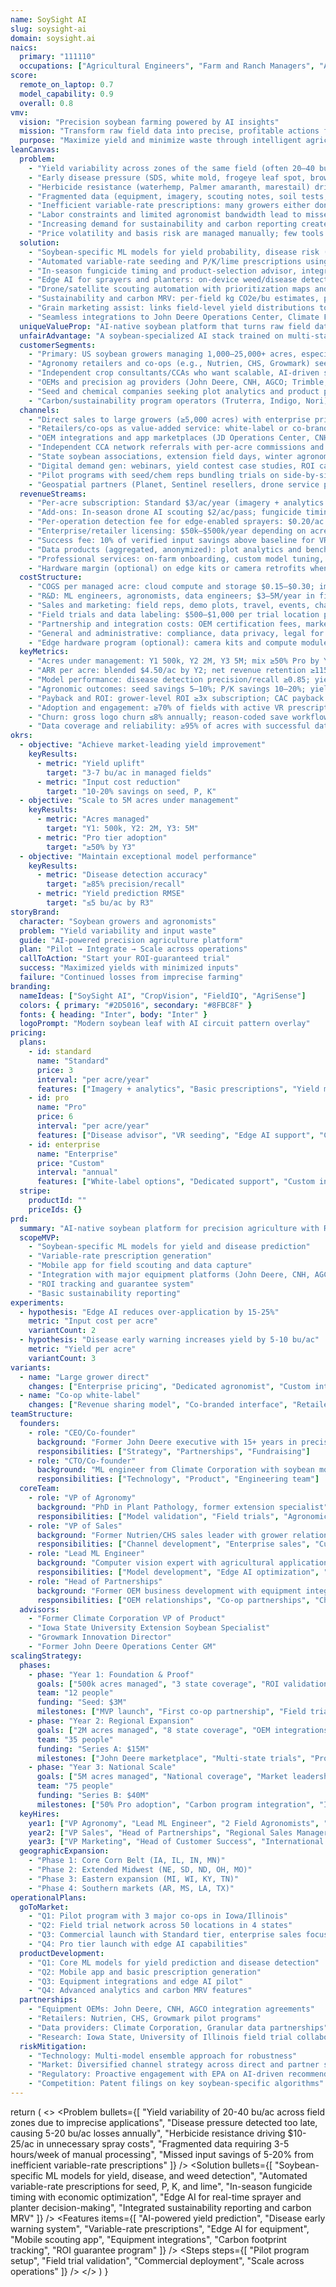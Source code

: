 ```yaml
---
name: SoySight AI
slug: soysight-ai
domain: soysight.ai
naics:
  primary: "111110"
  occupations: ["Agricultural Engineers", "Farm and Ranch Managers", "Agricultural Inspectors"]
score:
  remote_on_laptop: 0.7
  model_capability: 0.9
  overall: 0.8
vmv:
  vision: "Precision soybean farming powered by AI insights"
  mission: "Transform raw field data into precise, profitable actions for soybean growers"
  purpose: "Maximize yield and minimize waste through intelligent agriculture"
leanCanvas:
  problem:
    - "Yield variability across zones of the same field (often 20–40 bu/ac swing) is poorly predicted with generic tools, leading to over/under-application of seed, P, K, and fungicide"
    - "Early disease pressure (SDS, white mold, frogeye leaf spot, brown stem rot, SCN) is detected too late; losses of 5–20 bu/ac are common in high-pressure years"
    - "Herbicide resistance (waterhemp, Palmer amaranth, marestail) drives over-application and tank-mix costs; mis-IDs and timing errors reduce control and increase spend by $10–25/ac"
    - "Fragmented data (equipment, imagery, scouting notes, soil tests, weather, grain settlement) makes in-season decisions slow; growers spend 3–5 hours/week on data wrangling during peak season"
    - "Inefficient variable-rate prescriptions: many growers either don't use VR or use generic templates, leaving 5–10% seed and 10–20% input savings unrealized"
    - "Labor constraints and limited agronomist bandwidth lead to missed scouting windows; drone/imagery data goes underutilized without automated insights"
    - "Increasing demand for sustainability and carbon reporting creates administrative burden; growers lack easy MRV to access premiums or comply with programs"
    - "Price volatility and basis risk are managed manually; few tools link agronomic outlook (yield probability) to marketing/hedging decisions"
  solution:
    - "Soybean-specific ML models for yield probability, disease risk (SDS, white mold, frogeye), and weed species detection with zone-level prescriptions"
    - "Automated variable-rate seeding and P/K/lime prescriptions using multi-year yield maps, soil grids, elevation, and imagery-derived vigor indices"
    - "In-season fungicide timing and product-selection advisor, integrating disease pressure forecasts, canopy conditions, and economics"
    - "Edge AI for sprayers and planters: on-device weed/disease detection to reduce over-application; supports ISOBUS/ADAPT and JD, CNH, AGCO ecosystems"
    - "Drone/satellite scouting automation with prioritization maps and task lists; mobile app for quick ground-truthing and note capture"
    - "Sustainability and carbon MRV: per-field kg CO2e/bu estimates, practice tracking, and program-ready reports"
    - "Grain marketing assist: links field-level yield distributions to hedge suggestions and alerts (advisory only; integrate with partner platforms for execution)"
    - "Seamless integrations to John Deere Operations Center, Climate FieldView, Ag Leader SMS, soil labs, and weather APIs for frictionless onboarding"
  uniqueValueProp: "AI-native soybean platform that turns raw field data into precise, in-season actions. Deliver 3–7 bu/ac yield uplift and 10–20% input savings with a season-long ROI guarantee (3x subscription or refund), integrated directly with existing equipment and workflows"
  unfairAdvantage: "A soybean-specialized AI stack trained on multi-state, multi-year labeled datasets with on-machine inference and closed-loop validation from retailer-run trials; coupled with distribution MOUs with key co-ops, and a season-long ROI guarantee that incumbents do not match"
  customerSegments:
    - "Primary: US soybean growers managing 1,000–25,000+ acres, especially in IA, IL, MN, IN, NE, SD, ND, OH, MO"
    - "Agronomy retailers and co-ops (e.g., Nutrien, CHS, Growmark) seeking differentiated digital services and stickier customer relationships"
    - "Independent crop consultants/CCAs who want scalable, AI-driven scouting and prescription tools"
    - "OEMs and precision ag providers (John Deere, CNH, AGCO; Trimble; Raven) needing on-device AI advisories and prescription generation"
    - "Seed and chemical companies seeking plot analytics and product placement optimization in soybean-dominant geographies"
    - "Carbon/sustainability program operators (Truterra, Indigo, Nori) needing low-cost MRV for row crops"
  channels:
    - "Direct sales to large growers (≥5,000 acres) with enterprise pricing and dedicated agronomy support"
    - "Retailers/co-ops as value-added service: white-label or co-branded with training for agronomists; revenue share per acre"
    - "OEM integrations and app marketplaces (JD Operations Center, CNH, AGCO) to access existing equipment user bases"
    - "Independent CCA network referrals with per-acre commissions and enablement kits (demo fields, trial playbooks)"
    - "State soybean associations, extension field days, winter agronomy meetings, and plot trials to build trust and local proof"
    - "Digital demand gen: webinars, yield contest case studies, ROI calculators, and in-season alert teasers; retarget via ag media outlets"
    - "Pilot programs with seed/chem reps bundling trials on side-by-side plots; discount for first 2,000 acres per grower"
    - "Geospatial partners (Planet, Sentinel resellers, drone service providers) co-selling imagery + insights bundles"
  revenueStreams:
    - "Per-acre subscription: Standard $3/ac/year (imagery + analytics + basic prescriptions); Pro $6/ac/year (disease advisor, VR seeding, edge AI support)"
    - "Add-ons: In-season drone AI scouting $2/ac/pass; fungicide timing module $1/ac; carbon MRV $1/ac; harvest optimization $0.50/ac"
    - "Per-operation detection fee for edge-enabled sprayers: $0.20/ac per pass; volume discounts for >100k pass acres"
    - "Enterprise/retailer licensing: $50k–$500k/year depending on acreage tiers, users, and white-label requirements"
    - "Success fee: 10% of verified input savings above baseline for VR prescriptions and precision spraying"
    - "Data products (aggregated, anonymized): plot analytics and benchmarking for seed/chem R&D; $100k–$1M/yr contracts (with strict privacy controls)"
    - "Professional services: on-farm onboarding, custom model tuning, and API integrations; $150–$250/hr or per-project SOW"
    - "Hardware margin (optional) on edge kits or camera retrofits when bundled with Pro (target 20–30% gross margin)"
  costStructure:
    - "COGS per managed acre: cloud compute and storage $0.15–$0.30; imagery/licensing $0.15–$0.50; model inference $0.05–$0.15; support $0.10–$0.20"
    - "R&D: ML engineers, agronomists, data engineers; $3–5M/year in first 2 years for model development and field validation"
    - "Sales and marketing: field reps, demo plots, travel, events, channel commissions (10–20% of ACV)"
    - "Field trials and data labeling: $500–$1,000 per trial location per season; multi-state protocol budget $500k–$1M/year"
    - "Partnership and integration costs: OEM certification fees, marketplace rev share (5–15%), integration engineering"
    - "General and administrative: compliance, data privacy, legal for data-sharing agreements; E&O insurance for agronomic recommendations"
    - "Edge hardware program (optional): camera kits and compute modules for pilot fleets; $1,000–$2,500 per machine (capex or pass-through)"
  keyMetrics:
    - "Acres under management: Y1 500k, Y2 2M, Y3 5M; mix ≥50% Pro by Y3"
    - "ARR per acre: blended $4.50/ac by Y2; net revenue retention ≥115%"
    - "Model performance: disease detection precision/recall ≥0.85; yield RMSE ≤5 bu/ac by R3; weed species classification accuracy ≥90%"
    - "Agronomic outcomes: seed savings 5–10%; P/K savings 10–20%; yield uplift 3–7 bu/ac in high-pressure zones; chemical savings $8–20/ac"
    - "Payback and ROI: grower-level ROI ≥3x subscription; CAC payback ≤9 months; sales cycle ≤120 days for >5k-acre prospects"
    - "Adoption and engagement: ≥70% of fields with active VR prescriptions; ≥2 in-season recommendations executed per field; weekly active users ≥60% in season"
    - "Churn: gross logo churn ≤8% annually; reason-coded save workflows with ≥30% win-back on at-risk accounts"
    - "Data coverage and reliability: ≥95% of acres with successful data ingestion; ≥99.5% API uptime during season; <24h turnaround for support tickets"
okrs:
  - objective: "Achieve market-leading yield improvement"
    keyResults:
      - metric: "Yield uplift"
        target: "3-7 bu/ac in managed fields"
      - metric: "Input cost reduction"
        target: "10-20% savings on seed, P, K"
  - objective: "Scale to 5M acres under management"
    keyResults:
      - metric: "Acres managed"
        target: "Y1: 500k, Y2: 2M, Y3: 5M"
      - metric: "Pro tier adoption"
        target: "≥50% by Y3"
  - objective: "Maintain exceptional model performance"
    keyResults:
      - metric: "Disease detection accuracy"
        target: "≥85% precision/recall"
      - metric: "Yield prediction RMSE"
        target: "≤5 bu/ac by R3"
storyBrand:
  character: "Soybean growers and agronomists"
  problem: "Yield variability and input waste"
  guide: "AI-powered precision agriculture platform"
  plan: "Pilot → Integrate → Scale across operations"
  callToAction: "Start your ROI-guaranteed trial"
  success: "Maximized yields with minimized inputs"
  failure: "Continued losses from imprecise farming"
branding:
  nameIdeas: ["SoySight AI", "CropVision", "FieldIQ", "AgriSense"]
  colors: { primary: "#2D5016", secondary: "#8FBC8F" }
  fonts: { heading: "Inter", body: "Inter" }
  logoPrompt: "Modern soybean leaf with AI circuit pattern overlay"
pricing:
  plans:
    - id: standard
      name: "Standard"
      price: 3
      interval: "per acre/year"
      features: ["Imagery + analytics", "Basic prescriptions", "Yield mapping"]
    - id: pro
      name: "Pro"
      price: 6
      interval: "per acre/year"
      features: ["Disease advisor", "VR seeding", "Edge AI support", "Carbon MRV"]
    - id: enterprise
      name: "Enterprise"
      price: "Custom"
      interval: "annual"
      features: ["White-label options", "Dedicated support", "Custom integrations"]
  stripe:
    productId: ""
    priceIds: {}
prd:
  summary: "AI-native soybean platform for precision agriculture with ROI guarantee"
  scopeMVP:
    - "Soybean-specific ML models for yield and disease prediction"
    - "Variable-rate prescription generation"
    - "Mobile app for field scouting and data capture"
    - "Integration with major equipment platforms (John Deere, CNH, AGCO)"
    - "ROI tracking and guarantee system"
    - "Basic sustainability reporting"
experiments:
  - hypothesis: "Edge AI reduces over-application by 15-25%"
    metric: "Input cost per acre"
    variantCount: 2
  - hypothesis: "Disease early warning increases yield by 5-10 bu/ac"
    metric: "Yield per acre"
    variantCount: 3
variants:
  - name: "Large grower direct"
    changes: ["Enterprise pricing", "Dedicated agronomist", "Custom integrations"]
  - name: "Co-op white-label"
    changes: ["Revenue sharing model", "Co-branded interface", "Retailer training"]
teamStructure:
  founders:
    - role: "CEO/Co-founder"
      background: "Former John Deere executive with 15+ years in precision ag"
      responsibilities: ["Strategy", "Partnerships", "Fundraising"]
    - role: "CTO/Co-founder"
      background: "ML engineer from Climate Corporation with soybean modeling expertise"
      responsibilities: ["Technology", "Product", "Engineering team"]
  coreTeam:
    - role: "VP of Agronomy"
      background: "PhD in Plant Pathology, former extension specialist"
      responsibilities: ["Model validation", "Field trials", "Agronomic accuracy"]
    - role: "VP of Sales"
      background: "Former Nutrien/CHS sales leader with grower relationships"
      responsibilities: ["Channel development", "Enterprise sales", "Customer success"]
    - role: "Lead ML Engineer"
      background: "Computer vision expert with agricultural applications experience"
      responsibilities: ["Model development", "Edge AI optimization", "Data pipeline"]
    - role: "Head of Partnerships"
      background: "Former OEM business development with equipment integrations"
      responsibilities: ["OEM relationships", "Co-op partnerships", "Channel enablement"]
  advisors:
    - "Former Climate Corporation VP of Product"
    - "Iowa State University Extension Soybean Specialist"
    - "Growmark Innovation Director"
    - "Former John Deere Operations Center GM"
scalingStrategy:
  phases:
    - phase: "Year 1: Foundation & Proof"
      goals: ["500k acres managed", "3 state coverage", "ROI validation"]
      team: "12 people"
      funding: "Seed: $3M"
      milestones: ["MVP launch", "First co-op partnership", "Field trial results"]
    - phase: "Year 2: Regional Expansion"
      goals: ["2M acres managed", "8 state coverage", "OEM integrations"]
      team: "35 people"
      funding: "Series A: $15M"
      milestones: ["John Deere marketplace", "Multi-state trials", "Pro tier launch"]
    - phase: "Year 3: National Scale"
      goals: ["5M acres managed", "National coverage", "Market leadership"]
      team: "75 people"
      funding: "Series B: $40M"
      milestones: ["50% Pro adoption", "Carbon program integration", "IPO readiness"]
  keyHires:
    year1: ["VP Agronomy", "Lead ML Engineer", "2 Field Agronomists", "2 Software Engineers"]
    year2: ["VP Sales", "Head of Partnerships", "Regional Sales Managers", "Data Scientists"]
    year3: ["VP Marketing", "Head of Customer Success", "International expansion team"]
  geographicExpansion:
    - "Phase 1: Core Corn Belt (IA, IL, IN, MN)"
    - "Phase 2: Extended Midwest (NE, SD, ND, OH, MO)"
    - "Phase 3: Eastern expansion (MI, WI, KY, TN)"
    - "Phase 4: Southern markets (AR, MS, LA, TX)"
operationalPlans:
  goToMarket:
    - "Q1: Pilot program with 3 major co-ops in Iowa/Illinois"
    - "Q2: Field trial network across 50 locations in 4 states"
    - "Q3: Commercial launch with Standard tier, enterprise sales focus"
    - "Q4: Pro tier launch with edge AI capabilities"
  productDevelopment:
    - "Q1: Core ML models for yield prediction and disease detection"
    - "Q2: Mobile app and basic prescription generation"
    - "Q3: Equipment integrations and edge AI pilot"
    - "Q4: Advanced analytics and carbon MRV features"
  partnerships:
    - "Equipment OEMs: John Deere, CNH, AGCO integration agreements"
    - "Retailers: Nutrien, CHS, Growmark pilot programs"
    - "Data providers: Climate Corporation, Granular data partnerships"
    - "Research: Iowa State, University of Illinois field trial collaborations"
  riskMitigation:
    - "Technology: Multi-model ensemble approach for robustness"
    - "Market: Diversified channel strategy across direct and partner sales"
    - "Regulatory: Proactive engagement with EPA on AI-driven recommendations"
    - "Competition: Patent filings on key soybean-specific algorithms"
---
```


  return (
    <>
      <Hero
        title="Precision soybean farming powered by AI"
        subtitle="Transform raw field data into precise, profitable actions. Guaranteed 3-7 bu/ac yield uplift and 10-20% input savings with season-long ROI guarantee."
        ctaText="Start ROI-guaranteed trial"
        ctaHref="/contact"
      />
      <Problem bullets={[
        "Yield variability of 20-40 bu/ac across field zones due to imprecise applications",
        "Disease pressure detected too late, causing 5-20 bu/ac losses annually",
        "Herbicide resistance driving $10-25/ac in unnecessary spray costs",
        "Fragmented data requiring 3-5 hours/week of manual processing",
        "Missed input savings of 5-20% from inefficient variable-rate prescriptions"
      ]} />
      <Solution bullets={[
        "Soybean-specific ML models for yield, disease, and weed detection",
        "Automated variable-rate prescriptions for seed, P, K, and lime",
        "In-season fungicide timing with economic optimization",
        "Edge AI for real-time sprayer and planter decision-making",
        "Integrated sustainability reporting and carbon MRV"
      ]} />
      <Features items={[
        "AI-powered yield prediction",
        "Disease early warning system",
        "Variable-rate prescriptions",
        "Edge AI for equipment",
        "Mobile scouting app",
        "Equipment integrations",
        "Carbon footprint tracking",
        "ROI guarantee program"
      ]} />
      <Steps steps={[
        "Pilot program setup",
        "Field trial validation",
        "Commercial deployment",
        "Scale across operations"
      ]} />
    </>
  )
}
